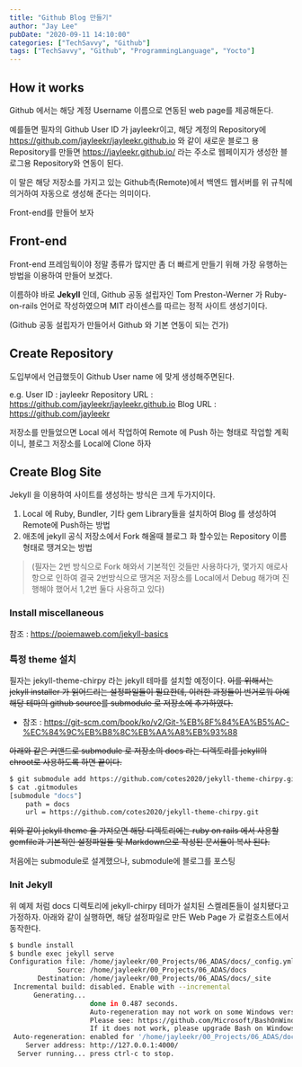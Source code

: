 ```yaml
---
title: "Github Blog 만들기"
author: "Jay Lee"
pubDate: "2020-09-11 14:10:00"
categories: ["TechSavvy", "Github"]
tags: ["TechSavvy", "Github", "ProgrammingLanguage", "Yocto"]
---
```



## How it works
Github 에서는 해당 계정 Username 이름으로 연동된 web page를 제공해둔다.

예를들면 필자의 Github User ID 가 jayleekr이고,
해당 계정의 Repository에 https://github.com/jayleekr/jayleekr.github.io 와 같이 새로운 블로그 용 Repository를 만들면
https://jayleekr.github.io/ 라는 주소로 웹페이지가 생성한 블로그용 Repository와 연동이 된다.

이 말은 해당 저장소를 가지고 있는 Github측(Remote)에서 백엔드 웹서버를 위 규칙에 의거하여 자동으로 생성해 준다는 의미이다. 

Front-end를 만들어 보자

## Front-end

Front-end 프레임웍이야 정말 종류가 많지만 좀 더 빠르게 만들기 위해 가장 유행하는 방법을 이용하여 만들어 보겠다.

이름하야 바로 **Jekyll** 인데, Github 공동 설립자인 Tom Preston-Werner 가 Ruby-on-rails 언어로 작성하였으며 MIT 라이센스를 따르는 정적 사이트 생성기이다.

(Github 공동 설립자가 만들어서 Github 와 기본 연동이 되는 건가)

## Create Repository 

도입부에서 언급했듯이 Github User name 에 맞게 생성해주면된다.

e.g.
User ID : jayleekr
Repository URL : https://github.com/jayleekr/jayleekr.github.io
Blog URL : https://github.com/jayleekr

저장소를 만들었으면 Local 에서 작업하여 Remote 에 Push 하는 형태로 작업할 계획이니, 블로그 저장소를 Local에 Clone 하자 

## Create Blog Site

Jekyll 을 이용하여 사이트를 생성하는 방식은 크게 두가지이다.
1. Local 에 Ruby, Bundler, 기타 gem Library들을 설치하여 Blog 를 생성하여 Remote에 Push하는 방법  
2. 애초에 jekyll 공식 저장소에서 Fork 해올때 블로그 화 할수있는 Repository 이름 형태로 땡겨오는 방법

> (필자는 2번 방식으로 Fork 해와서 기본적인 것들만 사용하다가, 
몇가지 애로사항으로 인하여 결국 2번방식으로 땡겨온 저장소를 Local에서 Debug 해가며 진행해야 했어서 1,2번 둘다 사용하고 있다)

### Install miscellaneous 

참조 : https://poiemaweb.com/jekyll-basics

### 특정 theme 설치

필자는 jekyll-theme-chirpy 라는 jekyll 테마를 설치할 예정이다.
~~이를 위해서는 jekyll installer 가 읽어드리는 설정파일들이 필요한데, 이러한 과정들이 번거로워 아예 해당 테마의 github source를 submodule 로 저장소에 추가하였다.~~
* 참조 : https://git-scm.com/book/ko/v2/Git-%EB%8F%84%EA%B5%AC-%EC%84%9C%EB%B8%8C%EB%AA%A8%EB%93%88

~~아래와 같은 커맨드로 submodule 로 저장소의 docs 라는 디렉토리를 jekyll의 chroot로 사용하도록 하면 끝이다.~~

```sh
$ git submodule add https://github.com/cotes2020/jekyll-theme-chirpy.git docs
$ cat .gitmodules
[submodule "docs"]
	path = docs
	url = https://github.com/cotes2020/jekyll-theme-chirpy.git
```

~~위와 같이 jekyll theme 을 가져오면 해당 디렉토리에는 ruby on rails 에서 사용할 gemfile과 기본적인 설정파일들 및 Markdown으로 작성된 문서들이 복사 된다.~~

처음에는 submodule로 설계했으나, submodule에 블로그를 포스팅

### Init Jekyll

위 예제 처럼 docs 디렉토리에 jekyll-chirpy 테마가 설치된 스켈레톤들이 설치됐다고 가정하자.
아래와 같이 실행하면, 해당 설정파일로 만든 Web Page 가 로컬호스트에서 동작한다.

``` sh
$ bundle install
$ bundle exec jekyll serve
Configuration file: /home/jayleekr/00_Projects/06_ADAS/docs/_config.yml
            Source: /home/jayleekr/00_Projects/06_ADAS/docs
       Destination: /home/jayleekr/00_Projects/06_ADAS/docs/_site
 Incremental build: disabled. Enable with --incremental
      Generating... 
                    done in 0.487 seconds.
                    Auto-regeneration may not work on some Windows versions.
                    Please see: https://github.com/Microsoft/BashOnWindows/issues/216
                    If it does not work, please upgrade Bash on Windows or run Jekyll with --no-watch.
 Auto-regeneration: enabled for '/home/jayleekr/00_Projects/06_ADAS/docs'
    Server address: http://127.0.0.1:4000/
  Server running... press ctrl-c to stop. 
```
